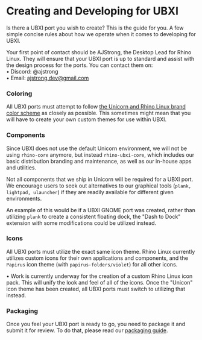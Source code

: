 # Creating and Developing for UBXI

Is there a UBXI port you wish to create? This is the guide for you. A few simple concise rules about how we operate when it comes to developing for UBXI.

Your first point of contact should be AJStrong, the Desktop Lead for Rhino Linux. They will ensure that your UBXI port is up to standard and assist with the design process for the ports. You can contact them on:  
• Discord: @ajstrong  
• Email: ajstrong.dev@gmail.com

### Coloring

All UBXI ports must attempt to follow [the Unicorn and Rhino Linux brand color scheme](../brand) as closely as possible. This sometimes might mean that you will have to create your own custom themes for use within UBXI.

### Components

Since UBXI does not use the default Unicorn environment, we will not be using `rhino-core` anymore, but instead `rhino-ubxi-core`, which includes our basic distribution branding and maintenance, as well as our in-house apps and utilities.

Not all components that we ship in Unicorn will be required for a UBXI port. We encourage users to seek out alternatives to our graphical tools (`plank, lightpad, ulauncher`) if they are readily available for different given environments.

An example of this would be if a UBXI GNOME port was created, rather than utilizing `plank` to create a consistent floating dock, the "Dash to Dock" extension with some modifications could be utilized instead.

### Icons

All UBXI ports must utilize the exact same icon theme. Rhino Linux currently utilizes custom icons for their own applications and components, and the `Papirus` icon theme (with `papirus-folders/violet`) for all other icons.

• Work is currently underway for the creation of a custom Rhino Linux icon pack. This will unify the look and feel of all of the icons. Once the "Unicon" icon theme has been created, all UBXI ports must switch to utilizing that instead.

### Packaging

Once you feel your UBXI port is ready to go, you need to package it and submit it for review. To do that, please read our [packaging guide](package).
